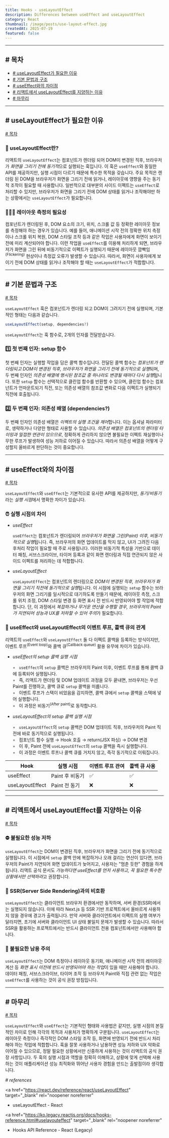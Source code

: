 ```yaml
---
title: Hooks - useLayoutEffect
description: Differences between useEffect and useLayoutEffect
category: React
thumbnail: /image/posts/use-layout-effect.jpg
createdAt: 2025-07-19
featured: false
---
```


---

## # 목차

- [# useLayoutEffect가 필요한 이유](#-uselayouteffect가-필요한-이유)
- [# 기본 문법과 구조](#-기본-문법과-구조)
- [# useEffect와의 차이점](#-useeffect와의-차이점)
- [# 리액트에서 useLayoutEffect를 지양하는 이유](#-리액트에서-uselayouteffect를-지양하는-이유)
- [# 마무리](#-마무리)

---

## # useLayoutEffect가 필요한 이유

[# 목차](#-목차)

### 🤖 useLayoutEffect란?

리액트의 `useLayoutEffect`는 컴포넌트가 렌더링 되어 DOM이 변경된 직후, 브라우저가 *화면을 그리기 전에 동기적*으로 실행되는 훅입니다.
이 훅은 `useEffect`와 동일한 API를 제공하지만, 실행 시점이 다르기 때문에 특수한 목적을 갖습니다.
주요 목적은 렌더링 된 DOM을 브라우저가 화면을 그리기 전에 읽거나, 레이아웃에 영향을 주는 동기적 조작이 필요할 때 사용합니다.
일반적으로 대부분의 사이드 이펙트는 `useEffect`로 처리할 수 있지만,
브라우저가 화면을 그리기 전에 DOM 상태를 읽거나 조작해야만 하는 상황에서는 `useLayoutEffect`가 필요합니다.

### 🧚🏿‍♀️ 레이아웃 측정의 필요성

컴포넌트가 렌더링된 후, DOM 요소의 크기, 위치, 스크롤 값 등 정확한 레이아웃 정보를 측정해야 하는 경우가 있습니다.
예를 들어, 애니메이션 시작 전의 정확한 위치 측정이나 스크롤 위치 복원, DOM 스타일 조작 등과 같은 작업은 사용자에게 화면이 보이기 전에 미리 계산되어야 합니다.
이런 작업을 `useEffect`를 이용해 처리하게 되면, 브라우저가 화면을 그린 뒤에 비동기적으로 이펙트가 실행되기 때문에
레이아웃 깜빡임<sup>(Flickering)</sup> 현상이나 측정값 오류가 발생할 수 있습니다.
따라서, 화면이 사용자에게 보이기 전에 DOM 상태를 읽거나 조작해야 할 때는 `useLayoutEffect`가 적합합니다.

---

## # 기본 문법과 구조

[# 목차](#-목차)

`useLayoutEffect` 훅은 컴포넌트가 렌더링 되고 DOM이 그려지기 전에 실행되며, 기본적인 형태는 다음과 같습니다.

```javascript
useLayoutEffect(setup, dependencies?)
```

`useLayoutEffect`는 훅 함수로, 2개의 인자를 전달받습니다.

### 1️⃣ 첫 번째 인자: setup 함수

첫 번째 인자는 실행할 작업을 담은 콜백 함수입니다.
전달된 콜백 함수는 *컴포넌트가 렌더링되고 DOM이 변경된 직후, 브라우저가 화면을 그리기 전에 동기적으로 실행*되며,
두 번째 인자인 *의존성 배열에 명시된 참조값 중 하나라도 변경될 때마다 다시 실행*됩니다.
또한 `setup` 함수는 선택적으로 클린업 함수를 반환할 수 있으며,
클린업 함수는 컴포넌트가 언마운트되기 직전, 또는 의존성 배열의 참조값 변화로 다음 이펙트가 실행되기 직전에 호출됩니다.

### 2️⃣ 두 번째 인자: 의존성 배열 (dependencies?)

두 번째 인자인 의존성 배열은 *이펙트의 실행 조건을 제어*합니다.
이는 옵셔널 파라미터로, 생략하거나 다양한 형태로 사용할 수 있습니다.
_의존성 배열은 컴포넌트의 렌더링 타이밍과 밀접한 연관이 있으므로_,
정확하게 관리하지 않으면 불필요한 이펙트 재실행이나 무한 루프가 발생하여 성능 저하로 이어질 수 있습니다.
따라서 의존성 배열을 어떻게 구성할지 올바르게 판단하는 것이 중요합니다.

---

## # useEffect와의 차이점

[# 목차](#-목차)

`useLayoutEffect`와 `useEffect`는 기본적으로 유사한 API를 제공하지만,
*동기/비동기*라는 *실행 시점*에서 명확한 차이가 있습니다.

### ⏰ 실행 시점의 차이

- _useEffect_

  `useEffect`는 컴포넌트가 렌더링되어 *브라우저가 화면을 그린(Paint) 이후, 비동기적으로 실행*됩니다.
  즉, 브라우저의 화면 업데이트를 막지 않고, UI가 그려진 다음 후처리 작업이 필요할 때 주로 사용됩니다.
  이러한 비동기적 특성을 기반으로 데이터 패칭, 서브스크라이브, 타이머 등록과 같이 화면 렌더링과 직접 연관되지 않은 사이드 이펙트를 처리하는 데 적합합니다.

- _useLayoutEffect_

  `useLayoutEffect`는 컴포넌트의 렌더링으로 *DOM이 변경된 직후, 브라우저가 화면을 그리기 직전에 동기적으로 실행*됩니다.
  이 시점에 실행되는 `setup` 함수는 브라우저의 화면 그리기를 일시적으로 대기하도록 만들기 때문에,
  레이아웃 측정, 스크롤 위치 조정, DOM 스타일 변경 등 화면 표시 전 반드시 반영되어야 할 작업에 적합합니다.
  단, 이 과정에서 *복잡하거나 무거운 연산을 수행할 경우, 브라우저의 Paint가 지연되어 성능과 UX를 저하할 수 있어 주의*가 필요합니다.

### 🎯 useEffect와 useLayoutEffect의 이벤트 루프, 콜백 큐의 관계

리액트의 `useEffect`와 `useLayoutEffect` 둘 다 이펙트 콜백을 등록하는 방식이지만,
이벤트 루프<sup>(Event loop)</sup>와 콜백 큐<sup>(Callback queue)</sup> 활용 유무에 차이가 있습니다.

- _useEffect의 setup 콜백 실행 시점_

  ◦ &nbsp; `useEffect`의 `setup` 콜백은 브라우저의 Paint 이후, 이벤트 루프를 통해 콜백 큐에 등록되어 실행됩니다.  
  ◦ &nbsp; 즉, 리액트가 렌더링 및 DOM 업데이트 과정을 모두 끝내면, 브라우저는 우선 Paint를 진행하고, 콜백 큐로 `setup` 콜백을 미룹니다.  
  ◦ &nbsp; 이벤트 루프가 스택이 비었음을 감지하면, 콜백 큐에서 `setup` 콜백을 스택에 넣어 실행합니다.  
  ◦ &nbsp; 이 과정은 비동기<sup>(After paint)</sup>로 동작합니다.

- _useLayoutEffect의 setup 콜백 실행 시점_

  ◦ &nbsp; `useLayoutEffect`의 `setup` 콜백은 DOM 업데이트 직후, 브라우저의 Paint 직전에 바로 동기적으로 실행됩니다.  
  ◦ &nbsp; 컴포넌트 함수 실행 → Hook 호출 → return(JSX 파싱) → DOM 변경  
  ◦ &nbsp; 이 후, Paint 전에 `useLayoutEffect`의 `setup` 콜백을 즉시 실행합니다.  
  ◦ &nbsp; 이 과정은 이벤트 루프나 콜백 큐를 거치지 않고, 즉각 동기적으로 이뤄집니다.

<div className="flex justify-between gap-2">
  <table>
    <thead>
      <tr>
        <th>Hook</th>
        <th>실행 시점</th>
        <th>이벤트 루프 관여</th>
        <th>콜백 큐 사용</th>
      </tr>
    </thead>
    <tbody>
      <tr>
        <td>useEffect</td>
        <td>Paint 후 비동기</td>
        <td>✅</td>
        <td>✅</td>
      </tr>
      <tr>
        <td>useLayoutEffect</td>
        <td>Paint 전 동기</td>
        <td>❌</td>
        <td>❌</td>
      </tr>
    </tbody>
  </table>
</div>

---

## # 리액트에서 useLayoutEffect를 지양하는 이유

[# 목차](#-목차)

### ⛔️ 불필요한 성능 저하

`useLayoutEffect`는 DOM이 변경된 직후, 브라우저가 화면을 그리기 전에 동기적으로 실행됩니다.
이 시점에서 `setup` 콜백 안에 복잡하거나 오래 걸리는 연산이 있다면, 브라우저의 Paint가 지연되어
화면 업데이트가 늦어지고, 사용자는 "멈춘 듯한" 경험을 하게 됩니다.
리액트 공식 문서도 *가능하다면 useEffect를 먼저 사용하고, 꼭 필요한 특수한 상황에서만 선택하라*고 권장합니다.

### 🪫 SSR(Server Side Rendering)과의 비호환

`useLayoutEffect`는 클라이언트 브라우저 환경에서만 동작하며, 서버 환경(SSR)에서는 실행되지 않습니다.
이에 따라 Next.js 등 SSR 기반 프로젝트에서 올바르게 사용하지 않을 경우에 경고가 출력됩니다.
만약 서버와 클라이언트에서 이펙트의 실행 여부가 달라지면, 초기에 서버와 클라이언트 UI 상태 불일치 문제가 발생할 수 있습니다.
따라서 SSR을 활용하는 프로젝트에서는 반드시 클라이언트 전용 컴포넌트에서만 사용해야 합니다.

### 🧨 불필요한 남용 주의

`useLayoutEffect`는 DOM 측정이나 레이아웃 동기화, 애니메이션 시작 전의 레이아웃 계산 등
*화면 표시 이전에 반드시 반영되어야 하는 작업*이 있을 때만 사용해야 합니다.
데이터 패칭, 서브스크라이브, 타이머 조작 등 브라우저 Paint와 직접 관련 없는 작업은 `useEffect`를 사용하는 것이 공식 권장 방침입니다.

---

## # 마무리

[# 목차](#-목차)

`useLayoutEffect`와 `useEffect`는 기본적인 형태와 사용법은 같지만, 실행 시점의 본질적인 차이로 인해 각각의 목적과 사용처가 명확하게 구분됩니다.
`useLayoutEffect`는 레이아웃 측정이나 즉각적인 DOM 스타일 조작 등, 화면에 반영되기 전에 반드시 처리해야 하는 작업에 적합합니다.
훅을 잘못 사용하거나 남용하면 성능 저하와 UX 악화로 이어질 수 있으므로, 정말 필요한 상황에서만 신중하게 사용하는 것이 리액트의 공식 권장 사항입니다.
두 훅의 실행 시점과 역할을 정확히 이해하고, 상황에 맞게 선택해 사용하는 것이 애플리케이션 성능 최적화와 뛰어난 사용자 경험을 만드는 출발점이라 생각합니다.

_# references_

<a
  href="https://react.dev/reference/react/useLayoutEffect"
  target="_blank"
  rel="noopener noreferrer"
>
  - useLayoutEffect - React
</a>

<a
  href="https://ko.legacy.reactjs.org/docs/hooks-reference.html#uselayouteffect"
  target="_blank"
  rel="noopener noreferrer"
>
  - Hooks API Reference - React (Legacy)
</a>
